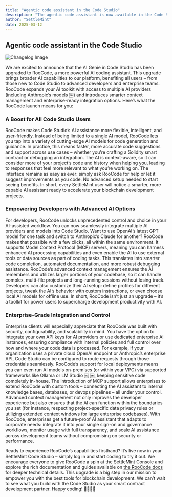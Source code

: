 ```yaml
---
title: "Agentic code assistant in the Code Studio"
description: "The agentic code assistant is now available in the Code Studio."
author: "SettleMint"
date: 2025-03-12
---
```


## Agentic code assistant in the Code Studio

![Changelog Image](./assets/audit-logs.png)

We are excited to announce that the AI Genie in Code Studio has been upgraded to
RooCode, a more powerful AI coding assistant. This upgrade brings broader AI
capabilities to our platform, benefiting all users – from those new to Code
Studio to advanced developers and enterprise teams. RooCode expands your AI
toolkit with access to multiple AI providers (including Anthropic’s models ￼)
and introduces smarter context management and enterprise-ready integration
options. Here’s what the RooCode launch means for you:

### A Boost for All Code Studio Users

RooCode makes Code Studio’s AI assistance more flexible, intelligent, and
user-friendly. Instead of being limited to a single AI model, RooCode lets you
tap into a variety of cutting-edge AI models for code generation and guidance.
In practice, this means faster, more accurate code suggestions and support
across use cases – whether you’re crafting a Solidity smart contract or
debugging an integration. The AI is context-aware, so it can consider more of
your project’s code and history when helping you, leading to responses that feel
more relevant to what you’re working on. The interface remains as easy as ever:
simply ask RooCode for help or let it suggest improvements as you code. No
advanced setup needed to start seeing benefits. In short, every SettleMint user
will notice a smarter, more capable AI assistant ready to accelerate your
blockchain development projects.

### Empowering Developers with Advanced AI Options

For developers, RooCode unlocks unprecedented control and choice in your
AI-assisted workflow. You can now seamlessly integrate multiple AI providers and
models into Code Studio. Want to use OpenAI’s latest GPT model for one task and
switch to Anthropic’s Claude for another? RooCode makes that possible with a few
clicks, all within the same environment. It supports Model Context Protocol
(MCP) servers, meaning you can harness enhanced AI processing capabilities and
even enable the AI to use external tools or data sources as part of coding
tasks. This translates into smarter code completion, automated documentation,
and more robust debugging assistance. RooCode’s advanced context management
ensures the AI remembers and utilizes larger portions of your codebase, so it
can handle complex, multi-file projects and long-running sessions without losing
track. Developers can also customize their AI setup: define profiles for
different projects, tweak the AI’s behavior with custom instructions, or even
choose local AI models for offline use. In short, RooCode isn’t just an upgrade
– it’s a toolkit for power users to supercharge development productivity with
AI.

### Enterprise-Grade Integration and Control

Enterprise clients will especially appreciate that RooCode was built with
security, configurability, and scalability in mind. You have the option to
integrate your own API keys for AI providers or use dedicated enterprise AI
instances, ensuring compliance with internal policies and full control over how
and where your code data is processed. For example, if your organization uses a
private cloud OpenAI endpoint or Anthropic’s enterprise API, Code Studio can be
configured to route requests through those credentials seamlessly. RooCode’s
support for local deployments means you can even run AI models on-premises (or
within your VPC) via supported frameworks like Ollama or LM Studio ￼ ￼, keeping
sensitive code completely in-house. The introduction of MCP support allows
enterprises to extend RooCode with custom tools – connecting the AI assistant to
internal knowledge bases, databases, or devops pipelines – all under your
control. Advanced context management not only improves the developer experience
but also ensures that the AI can function within the boundaries you set (for
instance, respecting project-specific data privacy rules or utilizing extended
context windows for large enterprise codebases). With RooCode, enterprises get a
future-proof AI assistant that adapts to corporate needs: integrate it into your
single sign-on and governance workflows, monitor usage with full transparency,
and scale AI assistance across development teams without compromising on
security or performance.

Ready to experience RooCode’s capabilities firsthand? It’s live now in your
SettleMint Code Studio – simply log in and start coding to try it out. We
encourage everyone to give RooCode a spin at the SettleMint Console and explore
the rich documentation and guides available on
[the RooCode docs](http://docs.roocode.com) for deeper technical details. This
upgrade is a big step in our mission to empower you with the best tools for
blockchain development. We can’t wait to see what you build with the Code Studio
as your smart contract development partner. Happy coding! 👩‍💻👨‍💻
